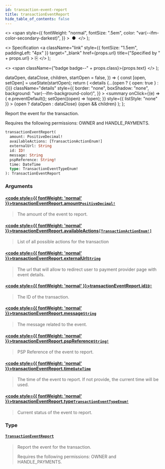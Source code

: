 ```yaml
---
id: transaction-event-report
title: transactionEventReport
hide_table_of_contents: false
---
```


  <>
    <span
      style={{
        fontWeight: "normal",
        fontSize: ".5em",
        color: "var(--ifm-color-secondary-darkest)",
      }}
    >
      &nbsp;●&nbsp;
    </span>
  </>
);

  <>
    Specification
    <a
      className="link"
      style={{ fontSize: "1.5em", paddingLeft: "4px" }}
      target="\_blank"
      href={props.url}
      title={"Specified by " + props.url}
    >
      ⎘
    </a>
  </>
);

  <>
    <span className={"badge badge--" + props.class}>{props.text}</span>
  </>
);


  dataOpen,
  dataClose,
  children,
  startOpen = false,
}) => {
  const [open, setOpen] = useState(startOpen);
  return (
    <details
      {...(open ? { open: true } : {})}
      className="details"
      style={{
        border: "none",
        boxShadow: "none",
        background: "var(--ifm-background-color)",
      }}
    >
      <summary
        onClick={(e) => {
          e.preventDefault();
          setOpen((open) => !open);
        }}
        style={{ listStyle: "none" }}
      >
        {open ? dataOpen : dataClose}
      </summary>
      {open && children}
    </details>
  );
};

Report the event for the transaction.

<Badge text="Added in Saleor 3.13" class="secondary margin-bottom--sm" />

<FeaturePreview />

Requires the following permissions: OWNER and HANDLE_PAYMENTS.

```graphql
transactionEventReport(
  amount: PositiveDecimal!
  availableActions: [TransactionActionEnum!]
  externalUrl: String
  id: ID!
  message: String
  pspReference: String!
  time: DateTime
  type: TransactionEventTypeEnum!
): TransactionEventReport
```

### Arguments

#### [<code style={{ fontWeight: 'normal' }}>transactionEventReport.<b>amount</b></code>](#)<Bullet />[`PositiveDecimal!`](../../../api-reference/miscellaneous/scalars/positive-decimal) <Badge class="secondary" text="non-null"/> <Badge class="secondary" text="scalar"/>

> The amount of the event to report.

#### [<code style={{ fontWeight: 'normal' }}>transactionEventReport.<b>availableActions</b></code>](#)<Bullet />[`[TransactionActionEnum!]`](../../../api-reference/payments/enums/transaction-action-enum) <Badge class="secondary" text="list"/> <Badge class="secondary" text="enum"/>

> List of all possible actions for the transaction

#### [<code style={{ fontWeight: 'normal' }}>transactionEventReport.<b>externalUrl</b></code>](#)<Bullet />[`String`](../../../api-reference/miscellaneous/scalars/string) <Badge class="secondary" text="scalar"/>

> The url that will allow to redirect user to payment provider page with event details.

#### [<code style={{ fontWeight: 'normal' }}>transactionEventReport.<b>id</b></code>](#)<Bullet />[`ID!`](../../../api-reference/miscellaneous/scalars/id) <Badge class="secondary" text="non-null"/> <Badge class="secondary" text="scalar"/>

> The ID of the transaction.

#### [<code style={{ fontWeight: 'normal' }}>transactionEventReport.<b>message</b></code>](#)<Bullet />[`String`](../../../api-reference/miscellaneous/scalars/string) <Badge class="secondary" text="scalar"/>

> The message related to the event.

#### [<code style={{ fontWeight: 'normal' }}>transactionEventReport.<b>pspReference</b></code>](#)<Bullet />[`String!`](../../../api-reference/miscellaneous/scalars/string) <Badge class="secondary" text="non-null"/> <Badge class="secondary" text="scalar"/>

> PSP Reference of the event to report.

#### [<code style={{ fontWeight: 'normal' }}>transactionEventReport.<b>time</b></code>](#)<Bullet />[`DateTime`](../../../api-reference/miscellaneous/scalars/date-time) <Badge class="secondary" text="scalar"/>

> The time of the event to report. If not provide, the current time will be used.

#### [<code style={{ fontWeight: 'normal' }}>transactionEventReport.<b>type</b></code>](#)<Bullet />[`TransactionEventTypeEnum!`](../../../api-reference/payments/enums/transaction-event-type-enum) <Badge class="secondary" text="non-null"/> <Badge class="secondary" text="enum"/>

> Current status of the event to report.

### Type

#### [`TransactionEventReport`](../../../api-reference/payments/objects/transaction-event-report) <Badge class="secondary" text="object"/>

> Report the event for the transaction.
>
> <Badge text="Added in Saleor 3.13" class="secondary margin-bottom--sm" />
>
> <FeaturePreview />
>
> Requires the following permissions: OWNER and HANDLE_PAYMENTS.

